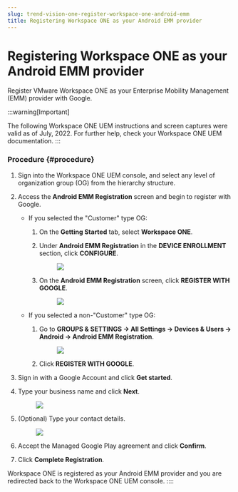 ```yaml
---
slug: trend-vision-one-register-workspace-one-android-emm
title: Registering Workspace ONE as your Android EMM provider
---
```

# Registering Workspace ONE as your Android EMM provider

Register VMware Workspace ONE as your Enterprise Mobility Management (EMM) provider with Google.

:::warning[Important]

The following Workspace ONE UEM instructions and screen captures were valid as of July, 2022. For further help, check your Workspace ONE UEM documentation.
:::

### Procedure {#procedure}

1.  Sign into the Workspace ONE UEM console, and select any level of organization group (OG) from the hierarchy structure.

2.  Access the **Android EMM Registration** screen and begin to register with Google.

    - If you selected the "Customer" type OG:

      1.  On the **Getting Started** tab, select **Workspace ONE**.

      2.  Under **Android EMM Registration** in the **DEVICE ENROLLMENT** section, click **CONFIGURE**.

          <figure>
          <img src="./images/WorkspaceONE_Configure_img=04618b6d-087f-493d-90f4-07e13807fee1.webp" />
          </figure>

      3.  On the **Android EMM Registration** screen, click **REGISTER WITH GOOGLE**.

          <figure>
          <img src="./images/WorkspaceONE_Register_with_Google_img=529736b1-8755-4c8a-97e6-6b42e819a300.webp" />
          </figure>

    - If you selected a non-"Customer" type OG:

      1.  Go to **GROUPS & SETTINGS → All Settings → Devices & Users → Android → Android EMM Registration**.

          <figure>
          <img src="./images/WorkspaceONE_Register_with_Google_img2=d823cc8c-d5bb-422c-b83f-5d179f8d854e.webp" />
          </figure>

      2.  Click **REGISTER WITH GOOGLE**.

3.  Sign in with a Google Account and click **Get started**.

4.  Type your business name and click **Next**.

    <figure>
    <img src="./images/WorkspaceONE_Business_Name_img=b7307dc1-e871-4e01-b0a5-9a46d5c45a32.webp" />
    </figure>

5.  (Optional) Type your contact details.

    <figure>
    <img src="./images/WorkspaceONE_Contact_Details_img=659ff36d-d244-4b79-a9b9-b64a1c64f62b.webp" />
    </figure>

6.  Accept the Managed Google Play agreement and click **Confirm**.

7.  Click **Complete Registration**.

Workspace ONE is registered as your Android EMM provider and you are redirected back to the Workspace ONE UEM console.
::::
